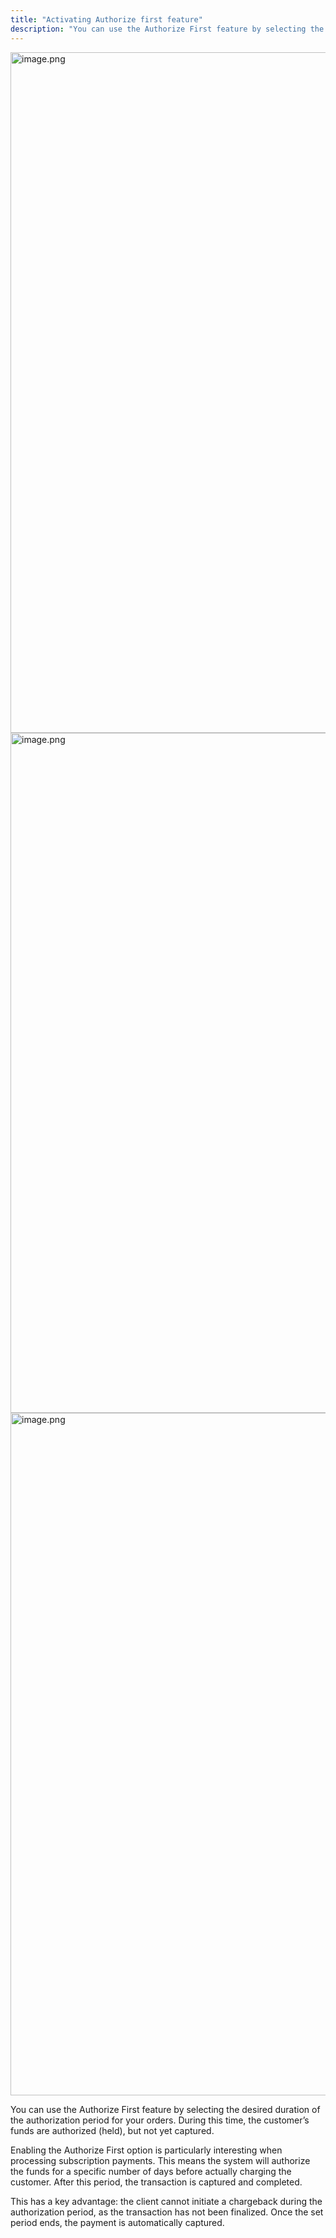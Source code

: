 ```yaml
---
title: "Activating Authorize first feature"
description: "You can use the Authorize First feature by selecting the desired duration of the authorization period for your orders. During this time, the customer’s fund..."
---
```



<Steps>
  <Step title="To do this, click on the Products tab in the menu, then select your recurring product and click on it.">
    <img
      src="https://mintcdn.com/tagadapay/1yBQH95EwXSsN9Sb/assets/knowledge-center/subscriptions/image-ec588f67.png?fit=max&auto=format&n=1yBQH95EwXSsN9Sb&q=85&s=58b7cd2a15431b762250fbe935799fda"
      alt="image.png"
      data-og-width="1919"
      width="1919"
      data-og-height="1089"
      height="1089"
      data-path="assets/knowledge-center/subscriptions/image-ec588f67.png"
      data-optimize="true"
      data-opv="2"
      srcset="https://mintcdn.com/tagadapay/1yBQH95EwXSsN9Sb/assets/knowledge-center/subscriptions/image-ec588f67.png?w=280&fit=max&auto=format&n=1yBQH95EwXSsN9Sb&q=85&s=b3ab0a8b85faa43ccfa11e236e51a18d 280w, https://mintcdn.com/tagadapay/1yBQH95EwXSsN9Sb/assets/knowledge-center/subscriptions/image-ec588f67.png?w=560&fit=max&auto=format&n=1yBQH95EwXSsN9Sb&q=85&s=41ea93986240821e392756c0493fac12 560w, https://mintcdn.com/tagadapay/1yBQH95EwXSsN9Sb/assets/knowledge-center/subscriptions/image-ec588f67.png?w=840&fit=max&auto=format&n=1yBQH95EwXSsN9Sb&q=85&s=516dd6229d2016d00490343b9c09aa15 840w, https://mintcdn.com/tagadapay/1yBQH95EwXSsN9Sb/assets/knowledge-center/subscriptions/image-ec588f67.png?w=1100&fit=max&auto=format&n=1yBQH95EwXSsN9Sb&q=85&s=4925b21de38a8053b164d5c5d41e2e6f 1100w, https://mintcdn.com/tagadapay/1yBQH95EwXSsN9Sb/assets/knowledge-center/subscriptions/image-ec588f67.png?w=1650&fit=max&auto=format&n=1yBQH95EwXSsN9Sb&q=85&s=7dbb30073215363e6bedfcccec0586a8 1650w, https://mintcdn.com/tagadapay/1yBQH95EwXSsN9Sb/assets/knowledge-center/subscriptions/image-ec588f67.png?w=2500&fit=max&auto=format&n=1yBQH95EwXSsN9Sb&q=85&s=64e88d09c881a2bb719bb8ddc314cdf2 2500w"
    />
  </Step>
  <Step title="Click on the variant to edit it.">
    <img
      src="https://mintcdn.com/tagadapay/1yBQH95EwXSsN9Sb/assets/knowledge-center/subscriptions/image-1-1f7a831a.png?fit=max&auto=format&n=1yBQH95EwXSsN9Sb&q=85&s=7874d1642e59399bb533fe9493ea2a57"
      alt="image.png"
      data-og-width="1919"
      width="1919"
      data-og-height="1088"
      height="1088"
      data-path="assets/knowledge-center/subscriptions/image-1-1f7a831a.png"
      data-optimize="true"
      data-opv="2"
      srcset="https://mintcdn.com/tagadapay/1yBQH95EwXSsN9Sb/assets/knowledge-center/subscriptions/image-1-1f7a831a.png?w=280&fit=max&auto=format&n=1yBQH95EwXSsN9Sb&q=85&s=e8ce55f67913fe1a5cc663fcf7c183c0 280w, https://mintcdn.com/tagadapay/1yBQH95EwXSsN9Sb/assets/knowledge-center/subscriptions/image-1-1f7a831a.png?w=560&fit=max&auto=format&n=1yBQH95EwXSsN9Sb&q=85&s=70f4593ab4df49d62b1db1bc32b7fd92 560w, https://mintcdn.com/tagadapay/1yBQH95EwXSsN9Sb/assets/knowledge-center/subscriptions/image-1-1f7a831a.png?w=840&fit=max&auto=format&n=1yBQH95EwXSsN9Sb&q=85&s=574feb22fd1944aea4a36087ac67af6e 840w, https://mintcdn.com/tagadapay/1yBQH95EwXSsN9Sb/assets/knowledge-center/subscriptions/image-1-1f7a831a.png?w=1100&fit=max&auto=format&n=1yBQH95EwXSsN9Sb&q=85&s=c072370dcb594069ca024f72b444bf6c 1100w, https://mintcdn.com/tagadapay/1yBQH95EwXSsN9Sb/assets/knowledge-center/subscriptions/image-1-1f7a831a.png?w=1650&fit=max&auto=format&n=1yBQH95EwXSsN9Sb&q=85&s=77766cbea28f3d1fedd5408b7679e101 1650w, https://mintcdn.com/tagadapay/1yBQH95EwXSsN9Sb/assets/knowledge-center/subscriptions/image-1-1f7a831a.png?w=2500&fit=max&auto=format&n=1yBQH95EwXSsN9Sb&q=85&s=de772ed11a5267cfe0cef8cdf2dd7d68 2500w"
    />
  </Step>
  <Step title="Scroll down to the Prices setting and enable the Authorize first option. Chose the minimum interval between authorization and capture. Click on Save changes.">
    <img
      src="https://mintcdn.com/tagadapay/1yBQH95EwXSsN9Sb/assets/knowledge-center/subscriptions/image-2-65d41acb.png?fit=max&auto=format&n=1yBQH95EwXSsN9Sb&q=85&s=2e0166450fbced54c8f0e0f0b9f53234"
      alt="image.png"
      data-og-width="1919"
      width="1919"
      data-og-height="1092"
      height="1092"
      data-path="assets/knowledge-center/subscriptions/image-2-65d41acb.png"
      data-optimize="true"
      data-opv="2"
      srcset="https://mintcdn.com/tagadapay/1yBQH95EwXSsN9Sb/assets/knowledge-center/subscriptions/image-2-65d41acb.png?w=280&fit=max&auto=format&n=1yBQH95EwXSsN9Sb&q=85&s=de228b9717769367f79a791c18bc25b4 280w, https://mintcdn.com/tagadapay/1yBQH95EwXSsN9Sb/assets/knowledge-center/subscriptions/image-2-65d41acb.png?w=560&fit=max&auto=format&n=1yBQH95EwXSsN9Sb&q=85&s=c389bbdddf4553db22200275ac060468 560w, https://mintcdn.com/tagadapay/1yBQH95EwXSsN9Sb/assets/knowledge-center/subscriptions/image-2-65d41acb.png?w=840&fit=max&auto=format&n=1yBQH95EwXSsN9Sb&q=85&s=e05b7df4048ff861978b06b250190155 840w, https://mintcdn.com/tagadapay/1yBQH95EwXSsN9Sb/assets/knowledge-center/subscriptions/image-2-65d41acb.png?w=1100&fit=max&auto=format&n=1yBQH95EwXSsN9Sb&q=85&s=cb53747dff04005a7339983e7ef3a836 1100w, https://mintcdn.com/tagadapay/1yBQH95EwXSsN9Sb/assets/knowledge-center/subscriptions/image-2-65d41acb.png?w=1650&fit=max&auto=format&n=1yBQH95EwXSsN9Sb&q=85&s=ca387e4d3afdd13433c74385d5b6517a 1650w, https://mintcdn.com/tagadapay/1yBQH95EwXSsN9Sb/assets/knowledge-center/subscriptions/image-2-65d41acb.png?w=2500&fit=max&auto=format&n=1yBQH95EwXSsN9Sb&q=85&s=014be01d408257ebda5d9ff734dd8cea 2500w"
    />
  </Step>
</Steps>

You can use the Authorize First feature by selecting the desired duration of the authorization period for your orders. During this time, the customer’s funds are authorized (held), but not yet captured.

Enabling the Authorize First option is particularly interesting when processing subscription payments. This means the system will authorize the funds for a specific number of days before actually charging the customer. After this period, the transaction is captured and completed.

This has a key advantage: the client cannot initiate a chargeback during the authorization period, as the transaction has not been finalized. Once the set period ends, the payment is automatically captured.